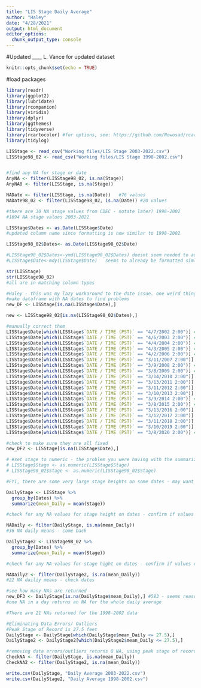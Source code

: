 ```yaml
---
title: "LIS Stage Daily Average"
author: "Haley"
date: "4/28/2021"
output: html_document
editor_options: 
  chunk_output_type: console
---
```


#Updated ____ L. Vance for updated dataset

```r
knitr::opts_chunk$set(echo = TRUE)
```

#load packages
```r
library(readr)
library(ggplot2)
library(lubridate)
library(rcompanion)
library(viridis)
library(dplyr)
library(ggthemes)
library(tidyverse)
library(rcartocolor) #for options, see: https://github.com/Nowosad/rcartocolor
library(tidylog)
```

```r
LISStage <- read_csv("Working files/LIS Stage 2003-2022.csv")
LISStage98_02 <- read_csv("Working files/LIS Stage 1998-2002.csv")


#find any NA for stage or date
AnyNA <- filter(LISStage98_02, is.na(Stage))
AnyNA0 <- filter(LISStage, is.na(Stage))

NADate <- filter(LISStage, is.na(Date))   #76 values
NADate98_02 <- filter(LISStage98_02, is.na(Date)) #20 values

#there are 30 NA stage values from CDEC - notate later? 1998-2002
#1694 NA stage values 2003-2022

LISStage$Dates <- as.Date(LISStage$Date)
#updated column name since formatting is now similar to 1998-2002

LISStage98_02$Dates<- as.Date(LISStage98_02$Date)

#LISStage98_02$Dates<-ymd(LISStage98_02$Dates) doesnt seem needed to adjust
#LISStage$Date<-mdy(LISStage$Date)   seems to already be formatted simliar to the other file

str(LISStage)
str(LISStage98_02)
#all are in matching column types

#Haley - this was my lazy workaround to the date issue. one weird thing to note is they were all times in april or march at 2:00am
#make dataframe with NA dates to find problems
new_DF <- LISStage[is.na(LISStage$Date),]

new <- LISStage98_02[is.na(LISStage98_02$Dates),]

#manually correct them
LISStage$Date[which(LISStage$`DATE / TIME (PST)` == "4/7/2002 2:00")] = as.Date("2002-04-07")
LISStage$Date[which(LISStage$`DATE / TIME (PST)` == "4/6/2003 2:00")] = as.Date("2003-04-06")
LISStage$Date[which(LISStage$`DATE / TIME (PST)` == "4/4/2004 2:00")] = as.Date("2004-04-04")
LISStage$Date[which(LISStage$`DATE / TIME (PST)` == "4/3/2005 2:00")] = as.Date("2005-04-03")
LISStage$Date[which(LISStage$`DATE / TIME (PST)` == "4/2/2006 2:00")] = as.Date("2006-04-02")
LISStage$Date[which(LISStage$`DATE / TIME (PST)` == "3/11/2007 2:00")] = as.Date("2007-03-11")
LISStage$Date[which(LISStage$`DATE / TIME (PST)` == "3/9/2008 2:00")] = as.Date("2008-03-09")
LISStage$Date[which(LISStage$`DATE / TIME (PST)` == "3/8/2009 2:00")] = as.Date("2009-03-08")
LISStage$Date[which(LISStage$`DATE / TIME (PST)` == "3/14/2010 2:00")] = as.Date("2010-03-14")
LISStage$Date[which(LISStage$`DATE / TIME (PST)` == "3/13/2011 2:00")] = as.Date("2011-03-13")
LISStage$Date[which(LISStage$`DATE / TIME (PST)` == "3/11/2012 2:00")] = as.Date("2012-03-11")
LISStage$Date[which(LISStage$`DATE / TIME (PST)` == "3/10/2013 2:00")] = as.Date("2013-03-10")
LISStage$Date[which(LISStage$`DATE / TIME (PST)` == "3/9/2014 2:00")] = as.Date("2014-03-09")
LISStage$Date[which(LISStage$`DATE / TIME (PST)` == "3/8/2015 2:00")] = as.Date("2015-03-08")
LISStage$Date[which(LISStage$`DATE / TIME (PST)` == "3/13/2016 2:00")] = as.Date("2016-03-13")
LISStage$Date[which(LISStage$`DATE / TIME (PST)` == "3/12/2017 2:00")] = as.Date("2017-03-12")
LISStage$Date[which(LISStage$`DATE / TIME (PST)` == "3/11/2018 2:00")] = as.Date("2018-03-11")
LISStage$Date[which(LISStage$`DATE / TIME (PST)` == "3/10/2019 2:00")] = as.Date("2019-03-10")
LISStage$Date[which(LISStage$`DATE / TIME (PST)` == "3/8/2020 2:00")] = as.Date("2020-03-08")

#check to make sure they are all fixed
new_DF2 <- LISStage[is.na(LISStage$Date),]

# #set stage to numeric - the problem you were having with the summarize code was due to the fact the stage height was assigned as a "character" instead of a number. to see what columns are classified as you can use the code: str(LISStage)
# LISStage$Stage <- as.numeric(LISStage$Stage)
# LISStage98_02$Stage <- as.numeric(LISStage98_02$Stage)

#FYI, there are some very large stage heights on some dates - may want to remove outliers before proceeding

DailyStage <- LISStage %>%
  group_by(Dates) %>%
  summarize(mean_Daily = mean(Stage))

#check for any NA values for stage height on dates - confirm if values existed on those dates

NADaily <- filter(DailyStage, is.na(mean_Daily))
#36 NA daily means - come back

DailyStage2 <- LISStage98_02 %>%
  group_by(Dates) %>%
  summarize(mean_Daily = mean(Stage))

#check for any NA values for stage hight on dates - confirm if values existed on those dates

NADaily2 <- filter(DailyStage2, is.na(mean_Daily))
#22 NA dailiy means - check dates

#see how many NAs are returned
new_DF3 <- DailyStage[is.na(DailyStage$mean_Daily),] #583 - seems reasonable for this long of a dataset
#one NA in a day returns an NA for the whole daily average  

#There are 21 NAs returned for the 1998-2002 data

#Eliminating Data Errors/ Outliers 
#Peak Stage of Record is 27.5 feet 
DailyStage <- DailyStage[which(DailyStage$mean_Daily <= 27.5),]
DailyStage2 <- DailyStage2[which(DailyStage2$mean_Daily <= 27.5),]

#removing data errors/outliers returns 0 NA, using peak stage of record as max
CheckNA <- filter(DailyStage, is.na(mean_Daily))
CheckNA2 <- filter(DailyStage2, is.na(mean_Daily))
```

```r
write.csv(DailyStage, "Daily Average 2003-2022.csv")
write.csv(DailyStage2, "Daily Average 1998-2002.csv")
```




